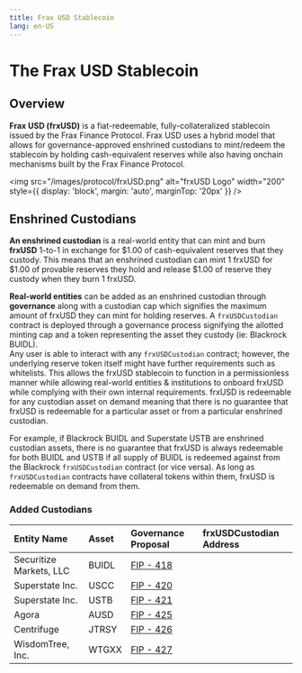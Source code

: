 ```yaml
---
title: Frax USD Stablecoin
lang: en-US
---
```


# The Frax USD Stablecoin
## Overview
**Frax USD (frxUSD)** is a fiat-redeemable, fully-collateralized stablecoin issued by the Frax Finance Protocol. Frax USD uses a hybrid model that allows for governance-approved enshrined custodians to mint/redeem the stablecoin by holding cash-equivalent reserves while also having onchain mechanisms built by the Frax Finance Protocol.

<img
  src="/images/protocol/frxUSD.png"
  alt="frxUSD Logo"
  width="200"
  style={{ display: 'block', margin: 'auto', marginTop: '20px' }}
/>

## Enshrined Custodians

**An enshrined custodian** is a real-world entity that can mint and burn **frxUSD** 1-to-1 in exchange for \$1.00 of cash-equivalent reserves that they custody. This means that an enshrined custodian can mint 1 frxUSD for \$1.00 of provable reserves they hold and release \$1.00 of reserve they custody when they burn 1 frxUSD. <br />

**Real-world entities** can be added as an enshrined custodian through **governance** along with a custodian cap which signifies the maximum amount of frxUSD they can mint for holding reserves. A ```frxUSDCustodian``` contract is deployed through a governance process signifying the allotted minting cap and a token representing the asset they custody (ie: Blackrock BUIDL). <br />
Any user is able to interact with any ```frxUSDCustodian``` contract; however, the underlying reserve token itself might have further requirements such as whitelists. This allows the frxUSD stablecoin to function in a permissionless manner while allowing real-world entities & institutions to onboard frxUSD while complying with their own internal requirements. frxUSD is redeemable for any custodian asset on demand meaning that there is no guarantee that frxUSD is redeemable for a particular asset or from a particular enshrined custodian.

For example, if Blackrock BUIDL and Superstate USTB are enshrined custodian assets, there is no guarantee that frxUSD is always redeemable for both BUIDL and USTB if all supply of BUIDL is redeemed against from the Blackrock ```frxUSDCustodian``` contract (or vice versa). As long as ```frxUSDCustodian``` contracts have collateral tokens within them, frxUSD is redeemable on demand from them.

### Added Custodians
| Entity Name | Asset | Governance Proposal | frxUSDCustodian Address |
| :---------- | :---- | :------------------ | :---------------------- |
| Securitize Markets, LLC | BUIDL  |  [FIP - 418](https://gov.frax.finance/t/fip-418-buidl-as-a-backing-asset-for-frax-usd/3533) ||
| Superstate Inc. | USCC | [FIP - 420](https://gov.frax.finance/t/fip-420-uscc-as-collateral-and-custodian-asset-for-frxusd/3540) ||
| Superstate Inc. | USTB | [FIP - 421](https://gov.frax.finance/t/fip-421-ustb-as-collateral-and-custodian-asset-for-frxusd/3539) ||
| Agora | AUSD | [FIP - 425](https://gov.frax.finance/t/fip-425-ausd-as-collateral-and-custodian-asset-for-frxusd/3589) ||
| Centrifuge | JTRSY | [FIP - 426](https://gov.frax.finance/t/fip-426-jtrsy-as-a-custodian-asset-for-frxusd-launching-centrifuge-on-fraxtal/3605) ||
| WisdomTree, Inc. | WTGXX | [FIP - 427](https://gov.frax.finance/t/fip-427-wtgxx-as-reserve-asset-for-frax-usd/3649) ||
